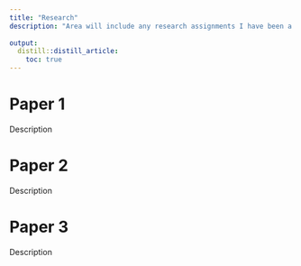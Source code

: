 ```yaml
---
title: "Research"
description: "Area will include any research assignments I have been a part of. At the start of each assignment I will have an explanation of what part I contributed. May set this page up as a colletion of hyperlinked citations to places where the research may be found."
 
output: 
  distill::distill_article:
    toc: true
---
```



# Paper 1

Description


# Paper 2

Description

# Paper 3

Description


